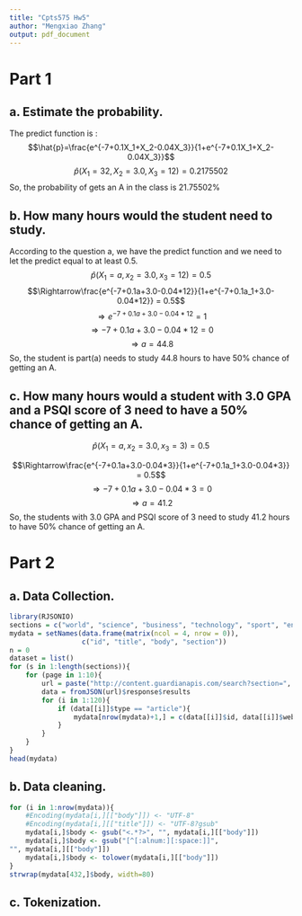 ```yaml
---
title: "Cpts575 Hw5"
author: "Mengxiao Zhang"
output: pdf_document
---
```

# Part 1
##  a. Estimate the probability.
The predict function is :
$$\hat{p}=\frac{e^{-7+0.1X_1+X_2-0.04X_3}}{1+e^{-7+0.1X_1+X_2-0.04X_3}}$$
$$\hat{p}(X_1=32,X_2=3.0,X_3=12)=0.2175502$$
So, the probability of gets an A in the class is 21.75502%

##  b. How many hours would the student need to study.
According to the question a, we have the predict function and we need to 
let the predict equal to at least 0.5.
$$\hat{p}(X_1=a, x_2=3.0, x_3=12)=0.5$$
$$\Rightarrow\frac{e^{-7+0.1a+3.0-0.04*12}}{1+e^{-7+0.1a_1+3.0-0.04*12}} = 0.5$$
$$\Rightarrow e^{-7+0.1a+3.0-0.04*12} = 1$$
$$\Rightarrow -7+0.1a+3.0-0.04*12 = 0$$
$$\Rightarrow a = 44.8$$
So, the student is part(a) needs to study 44.8 hours to have 50% chance of getting an A.

##  c. How many hours would a student with 3.0 GPA and a PSQI score of 3 need to have a 50% chance of getting an A.
$$\hat{p}(X_1=a, x_2=3.0, x_3=3)=0.5$$

$$\Rightarrow\frac{e^{-7+0.1a+3.0-0.04*3}}{1+e^{-7+0.1a_1+3.0-0.04*3}} = 0.5$$
$$\Rightarrow -7+0.1a+3.0-0.04*3 = 0$$
$$\Rightarrow a = 41.2$$
So, the students with 3.0 GPA and PSQI score of 3 need to study 41.2 hours to have 50% chance of getting an A.

# Part 2
##  a. Data Collection.
```r
library(RJSONIO)
sections = c("world", "science", "business", "technology", "sport", "environment")
mydata = setNames(data.frame(matrix(ncol = 4, nrow = 0)),
                  c("id", "title", "body", "section"))
n = 0
dataset = list()
for (s in 1:length(sections)){
    for (page in 1:10){
        url = paste("http://content.guardianapis.com/search?section=", sections[s], "&lang=en&show-fields=body&page=", page, "&page-size=120&api-key=14453543-e613-4acb-a757-e79000c47ca9", sep="")
        data = fromJSON(url)$response$results
        for (i in 1:120){
            if (data[[i]]$type == "article"){
                mydata[nrow(mydata)+1,] = c(data[[i]]$id, data[[i]]$webTitle, data[[i]]$fields, data[[i]]$sectionId)
            }
        }
    }
}
head(mydata)
```
 
## b. Data cleaning.
```r
for (i in 1:nrow(mydata)){
    #Encoding(mydata[i,][["body"]]) <- "UTF-8"
    #Encoding(mydata[i,][["title"]]) <- "UTF-8?gsub"
    mydata[i,]$body <- gsub("<.*?>", "", mydata[i,][["body"]])
    mydata[i,]$body <- gsub("[^[:alnum:][:space:]]",
"", mydata[i,][["body"]])
    mydata[i,]$body <- tolower(mydata[i,][["body"]])
}
strwrap(mydata[432,]$body, width=80)
```

## c. Tokenization.